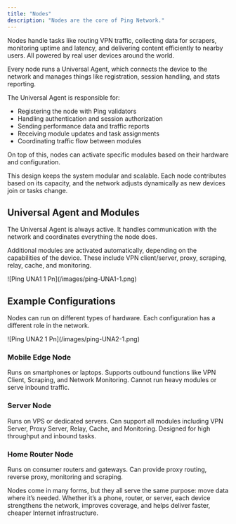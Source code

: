 ```yaml
---
title: "Nodes"
description: "Nodes are the core of Ping Network."
---
```


Nodes handle tasks like routing VPN traffic, collecting data for scrapers, monitoring uptime and latency, and delivering content efficiently to nearby users. All powered by real user devices around the world.

Every node runs a Universal Agent, which connects the device to the network and manages things like registration, session handling, and stats reporting.

The Universal Agent is responsible for:

- Registering the node with Ping validators
- Handling authentication and session authorization
- Sending performance data and traffic reports
- Receiving module updates and task assignments
- Coordinating traffic flow between modules

On top of this, nodes can activate specific modules based on their hardware and configuration.

This design keeps the system modular and scalable. Each node contributes based on its capacity, and the network adjusts dynamically as new devices join or tasks change.

## **Universal Agent and Modules**

The Universal Agent is always active. It handles communication with the network and coordinates everything the node does.

Additional modules are activated automatically, depending on the capabilities of the device. These include VPN client/server, proxy, scraping, relay, cache, and monitoring.

<Frame>
  ![Ping UNA1 1 Pn](/images/ping-UNA1-1.png)
</Frame>

## **Example Configurations**

Nodes can run on different types of hardware. Each configuration has a different role in the network.

<Frame>
  ![Ping UNA2 1 Pn](/images/ping-UNA2-1.png)
</Frame>

### **Mobile Edge Node**

Runs on smartphones or laptops. Supports outbound functions like VPN Client, Scraping, and Network Monitoring. Cannot run heavy modules or serve inbound traffic.

### **Server Node**

Runs on VPS or dedicated servers. Can support all modules including VPN Server, Proxy Server, Relay, Cache, and Monitoring. Designed for high throughput and inbound tasks.

### **Home Router Node**

Runs on consumer routers and gateways. Can provide proxy routing, reverse proxy, monitoring and scraping.

Nodes come in many forms, but they all serve the same purpose: move data where it’s needed. Whether it’s a phone, router, or server, each device strengthens the network, improves coverage, and helps deliver faster, cheaper Internet infrastructure.